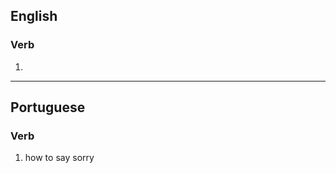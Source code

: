 ==English==

===Verb===
{{head|en|verb form}}

# {{en-third-person singular of|apologize}}

----

==Portuguese==

===Verb===
{{pt-verb-form}}

# {{pt-verb-form-of|apologizar}}how to say sorry
